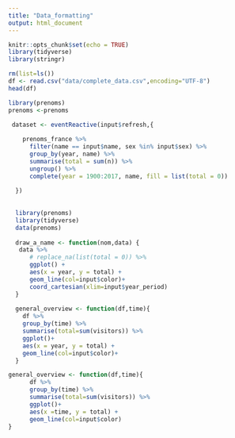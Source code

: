 ```yaml
---
title: "Data_formatting"
output: html_document
---
```


```r
knitr::opts_chunk$set(echo = TRUE)
library(tidyverse)
library(stringr)
```

```r
rm(list=ls())  
df <- read.csv("data/complete_data.csv",encoding="UTF-8")
head(df)
```


```r

library(prenoms)
prenoms <-prenoms


```

```r
 dataset <- eventReactive(input$refresh,{
    
    prenoms_france %>%
      filter(name == input$name, sex %in% input$sex) %>%
      group_by(year, name) %>%
      summarise(total = sum(n)) %>%
      ungroup() %>%
      complete(year = 1900:2017, name, fill = list(total = 0))
    
  })
  
  
  library(prenoms)
  library(tidyverse)
  data(prenoms)
  
  draw_a_name <- function(nom,data) {
   data %>% 
      # replace_na(list(total = 0)) %>%
      ggplot() +
      aes(x = year, y = total) +
      geom_line(col=input$color)+
      coord_cartesian(xlim=input$year_period)
  }
  
  general_overview <- function(df,time){
    df %>%
    group_by(time) %>%
    summarise(total=sum(visitors)) %>%
    ggplot()+
    aes(x = year, y = total) +
    geom_line(col=input$color)+
  }
```

```r

general_overview <- function(df,time){
      df %>%
      group_by(time) %>%
      summarise(total=sum(visitors)) %>%
      ggplot()+
      aes(x =time, y = total) +
      geom_line(col=input$color)
}

```

